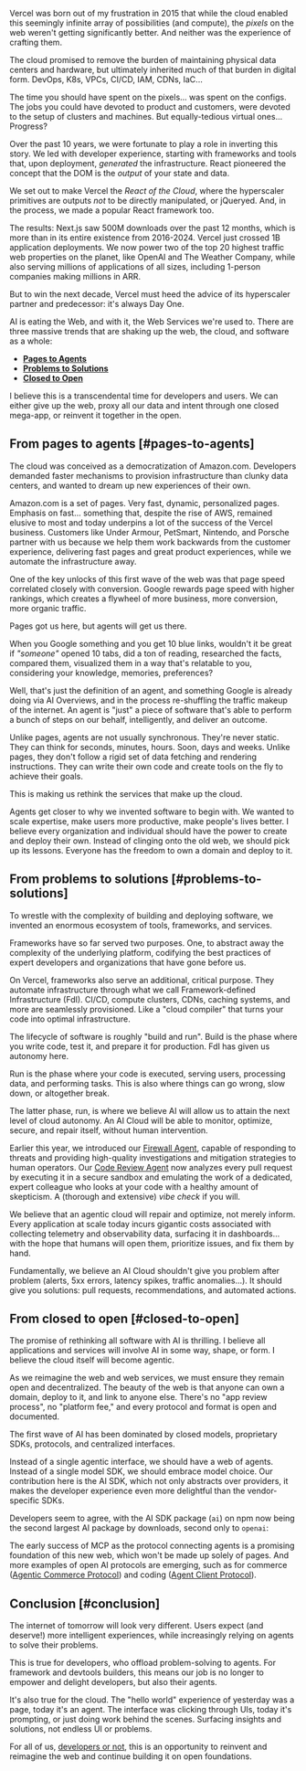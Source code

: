 
Vercel was born out of my frustration in 2015 that while the cloud enabled
this seemingly infinite array of possibilities (and compute), the _pixels_
on the web weren't getting significantly better. And neither was the experience
of crafting them.

The cloud promised to remove the burden of maintaining physical data centers
and hardware, but ultimately inherited much of that burden in digital form.
DevOps, K8s, VPCs, CI/CD, IAM, CDNs, IaC... 

The time you should have spent on the pixels... was spent on the configs. The
jobs you could have devoted to product and customers, were devoted to the setup
of clusters and machines. But equally-tedious virtual ones... Progress?

Over the past 10 years, we were fortunate to play a role in inverting this story. We led with developer experience, starting with frameworks
and tools that, upon deployment, _generated_ the infrastructure. React 
pioneered the concept that the DOM is the _output_ of your state and data.

We set out to make Vercel the _React of the Cloud_, where the hyperscaler
primitives are outputs _not_ to be directly manipulated, or jQueryed. And,
in the process, we made a popular React framework too.

The results: Next.js saw 500M downloads over the past 12 months, which is
more than in its entire existence from 2016-2024. Vercel just crossed 1B
application deployments. We now power two of the top 20 highest traffic
web properties on the planet, like OpenAI and The Weather Company, while also
serving millions of applications of all sizes, including 1-person
companies making millions in ARR.

But to win the next decade, Vercel must heed the advice of its hyperscaler
partner and predecessor: it's always Day One.

AI is eating the Web, and with it, the Web Services we're used to. There
are three massive trends that are shaking up the web, the cloud, and
software as a whole:

- **[Pages to Agents](#pages-to-agents)**
- **[Problems to Solutions](#problems-to-solutions)**
- **[Closed to Open](#closed-to-open)**

I believe this is a transcendental time for developers and users.
We can either give up the web, proxy all our data and intent through
one closed mega-app, or reinvent it together in the open.

## From pages to agents [#pages-to-agents]

The cloud was conceived as a democratization of Amazon.com. Developers
demanded faster mechanisms to provision infrastructure than clunky
data centers, and wanted to dream up new experiences of their own.

Amazon.com is a set of pages. Very fast, dynamic, personalized pages. Emphasis
on fast... something that, despite the rise of AWS, remained elusive to most and
today underpins a lot of the success of the Vercel business. Customers like
Under Armour, PetSmart, Nintendo, and Porsche partner with us because we
help them work backwards from the customer experience, delivering fast pages
and great product experiences, while we automate the infrastructure away.

One of the key unlocks of this first wave of the web was that page speed correlated
closely with conversion. Google rewards page speed with higher rankings, which
creates a flywheel of more business, more conversion, more organic traffic.

Pages got us here, but agents will get us there.

When you Google something and you get 10 blue links, wouldn't it be
great if _"someone"_ opened 10 tabs, did a ton of reading, researched the facts,
compared them, visualized them in a way that's relatable to you, considering
your knowledge, memories, preferences?

Well, that's just the definition of an agent, and something Google is already
doing via AI Overviews, and in the process re-shuffling the traffic makeup
of the internet. An agent is "just" a piece of software that's able to perform
a bunch of steps on our behalf, intelligently, and deliver an outcome.

Unlike pages, agents are not usually synchronous. They're never static. They can think
for seconds, minutes, hours. Soon, days and weeks. Unlike pages, they don't follow
a rigid set of data fetching and rendering instructions. They can write their
own code and create tools on the fly to achieve their goals.

This is making us rethink the services that make up the cloud.

<Table />

Agents get closer to why we invented software to begin with. We wanted to
scale expertise, make users more productive, make people's lives better. I believe
every organization and individual should have the power to create and deploy their
own. Instead of clinging onto the old web, we should pick up its lessons. Everyone
has the freedom to own a domain and deploy to it.

## From problems to solutions [#problems-to-solutions]

To wrestle with the complexity of building and deploying software, we invented an enormous 
ecosystem of tools, frameworks, and services.

Frameworks have so far served two purposes. One, to abstract away the complexity of
the underlying platform, codifying the best practices of expert developers and 
organizations that have gone before us.

On Vercel, frameworks also serve an additional, critical purpose. They automate 
infrastructure through what we call Framework-defined Infrastructure (FdI). CI/CD,
compute clusters, CDNs, caching systems, and more are seamlessly provisioned. Like
a "cloud compiler" that turns your code into optimal infrastructure.

The lifecycle of software is roughly "build and run". Build is the
phase where you write code, test it, and prepare it for production. FdI has given
us autonomy here.

Run is the phase where your code is executed, serving users, processing data,
and performing tasks. This is also where things can go wrong, slow down, or
altogether break.

The latter phase, run, is where we believe AI will allow us to attain the next
level of cloud autonomy. An AI Cloud will be able to monitor, optimize, secure,
and repair itself, without human intervention.

Earlier this year, we introduced our [Firewall Agent](https://vercel.com/changelog/vercel-agent-now-in-limited-beta), capable of responding to
threats and providing high-quality investigations and mitigation strategies
to human operators.
Our [Code Review Agent](https://vercel.com/agent) now analyzes every pull request by executing it in a
secure sandbox and emulating the work of a dedicated, expert colleague
who looks at your code with a healthy amount of skepticism. A (thorough and extensive) _vibe check_ if
you will.

We believe that an agentic cloud will repair and optimize, not merely inform.
Every application at scale today incurs gigantic costs associated with
collecting telemetry and observability data, surfacing it in dashboards... with
the hope that humans will open them, prioritize issues, and fix them by hand.

Fundamentally, we believe an AI Cloud shouldn't give you problem after problem
(alerts, 5xx errors, latency spikes, traffic anomalies...). It should give you
solutions: pull requests, recommendations, and automated actions.

## From closed to open [#closed-to-open]

The promise of rethinking all software with AI is thrilling. I believe all
applications and services will involve AI in some way, shape, or form. I
believe the cloud itself will become agentic.

As we reimagine the web and web services, we must ensure they remain open
and decentralized. The beauty of the web is that anyone can own a domain, deploy
to it, and link to anyone else. There's no "app review process", no "platform fee,"
and every protocol and format is open and documented.

The first wave of AI has been dominated by closed models, proprietary SDKs,
protocols, and centralized interfaces.

Instead of a single agentic interface, we should have a web of agents. Instead
of a single model SDK, we should embrace model choice. Our contribution here
is the AI SDK, which not only abstracts over providers, it makes the developer
experience even more delightful than the vendor-specific SDKs.

Developers seem to agree, with the AI SDK package (`ai`) on npm now being
the second largest AI package by downloads, second only to `openai`:

<Chart />

The early success of MCP as the protocol connecting agents is a promising
foundation of this new web, which won't be made up solely of pages. And
more examples of open AI protocols are emerging, such as for
commerce ([Agentic Commerce Protocol](https://www.agenticcommerce.dev/)) and
coding ([Agent Client Protocol](https://agentclientprotocol.com/)).

## Conclusion [#conclusion]

The internet of tomorrow will look very different. Users expect (and deserve!) more
intelligent experiences, while increasingly relying on agents to
solve their problems.

This is true for developers, who offload problem-solving to agents. For 
framework and devtools builders, this means our job is no longer to
empower and delight developers, but also their agents.

It's also true for the cloud. The "hello world" experience of yesterday
was a page, today it's an agent. The interface was clicking through UIs,
today it's prompting, or just doing work behind the scenes. Surfacing
insights and solutions, not endless UI or problems.

For all of us, [developers or not](https://v0.app), this is an opportunity to reinvent and reimagine the web
and continue building it on open foundations.

